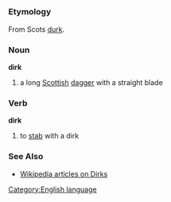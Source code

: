 =={{en}}==
[[Category:English language]]
===Etymology===
From Scots [[durk]].
===Noun===
'''dirk'''

#a long [[Scottish]] [[dagger]] with a straight blade
===Verb===
'''dirk'''

#to [[stab]] with a dirk
===See Also===
*[[w:dirk|Wikipedia articles on Dirks]]